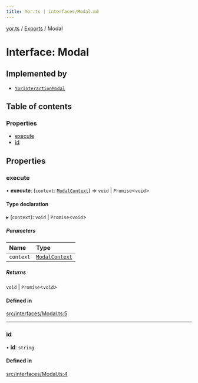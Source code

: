 ```yaml
---
title: Yor.ts | interfaces/Modal.md
---
```

[yor.ts](../README.md) / [Exports](../modules.md) / Modal

# Interface: Modal

## Implemented by

- [`YorInteractionModal`](../classes/YorInteractionModal.md)

## Table of contents

### Properties

- [execute](Modal.md#execute)
- [id](Modal.md#id)

## Properties

### execute

• **execute**: (`context`: [`ModalContext`](../classes/ModalContext.md)) => `void` \| `Promise`\<`void`\>

#### Type declaration

▸ (`context`): `void` \| `Promise`\<`void`\>

##### Parameters

| Name | Type |
| :------ | :------ |
| `context` | [`ModalContext`](../classes/ModalContext.md) |

##### Returns

`void` \| `Promise`\<`void`\>

#### Defined in

[src/interfaces/Modal.ts:5](https://github.com/OreOreki/yor.ts/blob/ba81725/src/interfaces/Modal.ts#L5)

___

### id

• **id**: `string`

#### Defined in

[src/interfaces/Modal.ts:4](https://github.com/OreOreki/yor.ts/blob/ba81725/src/interfaces/Modal.ts#L4)
